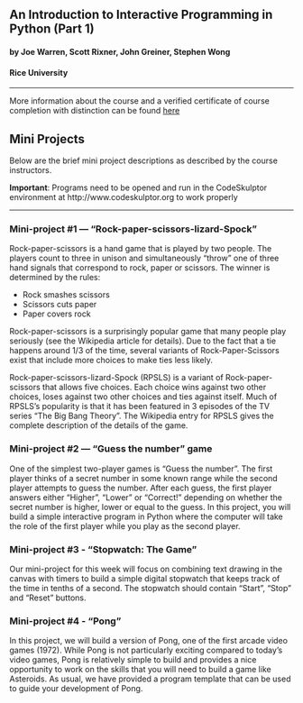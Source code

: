 ## An Introduction to Interactive Programming in Python (Part 1)
#### by Joe Warren, Scott Rixner, John Greiner, Stephen Wong
#### Rice University
***

More information about the course and a verified certificate of course completion with distinction can be found [here](https://www.coursera.org/account/accomplishments/records/83pAumRNgjY6XYtS)

## Mini Projects

Below are the brief mini project descriptions as described by the course instructors.

**Important**: Programs need to be opened and run in the CodeSkulptor environment at http://www.codeskulptor.org to work properly

***

### Mini-project #1 — "Rock-paper-scissors-lizard-Spock"

Rock-paper-scissors is a hand game that is played by two people. The players count to three in unison and simultaneously "throw” one of three hand signals that correspond to rock, paper or scissors. The winner is determined by the rules:

* Rock smashes scissors
* Scissors cuts paper
* Paper covers rock

Rock-paper-scissors is a surprisingly popular game that many people play seriously (see the Wikipedia article for details). Due to the fact that a tie happens around 1/3 of the time, several variants of Rock-Paper-Scissors exist that include more choices to make ties less likely.

Rock-paper-scissors-lizard-Spock (RPSLS) is a variant of Rock-paper-scissors that allows five choices. Each choice wins against two other choices, loses against two other choices and ties against itself. Much of RPSLS's popularity is that it has been featured in 3 episodes of the TV series "The Big Bang Theory". The Wikipedia entry for RPSLS gives the complete description of the details of the game.


### Mini-project #2 — “Guess the number” game

One of the simplest two-player games is “Guess the number”. The first player thinks of a secret number in some known range while the second player attempts to guess the number. After each guess, the first player answers either “Higher”, “Lower” or “Correct!” depending on whether the secret number is higher, lower or equal to the guess. In this project, you will build a simple interactive program in Python where the computer will take the role of the first player while you play as the second player.


### Mini-project #3 - "Stopwatch: The Game"

Our mini-project for this week will focus on combining text drawing in the canvas with timers to build a simple digital stopwatch that keeps track of the time in tenths of a second. The stopwatch should contain "Start", "Stop" and "Reset" buttons.


### Mini-project #4 - "Pong"

In this project, we will build a version of Pong, one of the first arcade video games (1972). While Pong is not particularly exciting compared to today's video games, Pong is relatively simple to build and provides a nice opportunity to work on the skills that you will need to build a game like Asteroids. As usual, we have provided a program template that can be used to guide your development of Pong. 
